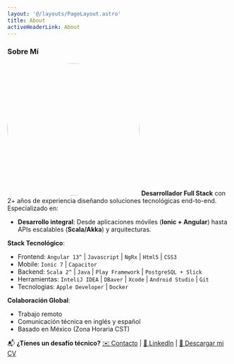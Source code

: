 ```yaml
---
layout: '@/layouts/PageLayout.astro'
title: About
activeHeaderLink: About
---
```


### Sobre Mí

<img
  src="/me/me4.jpeg"
  alt="Me"
  style="width: 300px; height: 300px; object-fit: cover; margin: 0 auto; border-radius: 50%"
/>
**Desarrollador Full Stack** con 2+ años de experiencia diseñando soluciones tecnológicas end-to-end. Especializado en:
- **Desarrollo integral**: Desde aplicaciones móviles (**Ionic + Angular**) hasta APIs escalables (**Scala/Akka**) y arquitecturas.

**Stack Tecnológico**:
- Frontend: `Angular 13^` | `Javascript` | `NgRx` | `Html5` | `CSS3`
- Mobile: `Ionic 7` | `Capacitor`
- Backend: `Scala 2^` | `Java` | `Play Framework` | `PostgreSQL + Slick`
- Herramientas: `InteliJ IDEA` | `DBaver` | `Xcode` | `Android Studio` | `Git`
- Tecnologias: `Apple Developer` | `Docker`

**Colaboración Global**:
- Trabajo remoto
- Comunicación técnica en inglés y español
- Basado en México (Zona Horaria CST)

📬 **¿Tienes un desafío técnico?**
[✉️ Contacto](mailto:david_sanluis@outlook.com) | [🔗 LinkedIn](https://www.linkedin.com/in/david-san-luis-aguirre) | <a href="/files/Desarrollador Scala Fullstack Angular.pdf" download="CV_David_San_Luis_Aguirre.pdf">📄 Descargar mi CV</a>
